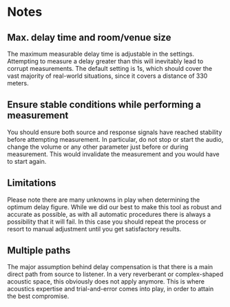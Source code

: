 # Notes

## Max. delay time and room/venue size
The maximum measurable delay time is adjustable in the settings.
Attempting to measure a delay greater than this will inevitably lead to
corrupt measurements. 
The default setting is 1s, which should cover the vast majority of real-world situations, since it covers a distance of 330 meters.

## Ensure stable conditions while performing a measurement
You should ensure both source and response signals have reached stability before attempting measurement.
In particular, do not stop or start the audio, change the volume or any other parameter just before or during measurement.
This would invalidate the measurement and you would have to start again.

## Limitations
Please note there are many unknowns in play when determining the optimum delay figure.
 While we did our best to make this tool as robust and accurate as possible, as with all automatic procedures there is always a possibility that it will fail.
 In this case you should repeat the process or resort to manual adjustment until you get satisfactory results.

## Multiple paths
The major assumption behind delay compensation is that there is a main direct path from source to listener.
In a very reverberant or complex-shaped acoustic space, this obviously does not apply anymore.
This is where acoustics expertise and trial-and-error comes into play, in order to attain the best compromise.

<!-- LIVEVERSIONS-->
